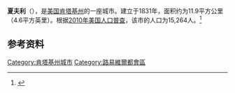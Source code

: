 {{Infobox City 
|chinese_name = 夏夫利
|official_name = Shively
|image_flag = 
|image_seal = 
|image_skyline = 
|image_map = <!-- 檔案不存在 KYMap-doton-Shively.PNG -->
|map_caption =
|subdivision_type = [[國家|國家]]
|subdivision_name = {{USA}}
|leader_title = 
|leader_name = 
|subdivision_type1 = [[美國行政區劃|州]]
|subdivision_name1 = [[肯塔基州|肯塔基州]]
|subdivision_type2 = [[肯塔基州行政区划|县]]
|subdivision_name2 = Jefferson
|found_title            = 正式立市
|found_date             = 1831年
|area_total = 11.9
|area_land = 
|area_water = 
|population_as_of = 2010
|population_total = 15,264
|population_density = 
|timezone = 
|utc_offset = 
|timezone_DST = 
|utc_offset_DST = 
}}

'''夏夫利'''（{{lang-en|'''Shively'''}}），是[[美国|美国]][[肯塔基州|肯塔基州]]的一座城市。建立于1831年，面积约为11.9平方公里（4.6平方英里）。根据[[2010年美国人口普查|2010年美国人口普查]]，该市的人口为15,264人。<ref name=census>{{cite web |url = http://www.census.gov/prod/www/abs/decennial/ |title = Census of Population and Housing |publisher = U.S. Census Bureau |accessdate = November 18, 2011 |archive-url = https://web.archive.org/web/20060208103743/http://www.census.gov/prod/www/abs/decennial/ |archive-date = 2006-02-08 |dead-url = yes }}</ref>

== 参考资料 ==
{{reflist}}

[[Category:肯塔基州城市|Category:肯塔基州城市]]
[[Category:路易維爾都會區|Category:路易維爾都會區]]

{{Kentucky-stub}}